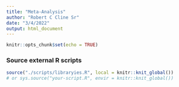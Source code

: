 ```yaml
---
title: "Meta-Analysis"
author: "Robert C Cline Sr"
date: "3/4/2022"
output: html_document
---
```


```r
knitr::opts_chunk$set(echo = TRUE)  


```

### Source external R scripts
```r
source("./scripts/libraryies.R", local = knitr::knit_global())
# or sys.source("your-script.R", envir = knitr::knit_global())
```


